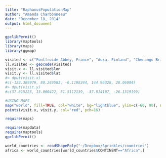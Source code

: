 ```yaml
---
title: "RaphanusPopulationMap"
author: "Amanda Charbonneau"
date: "December 18, 2014"
output: html_document
---
```



```r
gpclibPermit()
library(maptools)
library(maps)
library(ggmap)
```

```r

visited <- c("Fontfroide Abbey, France", "Aura, Finland", "Chenango Bridge, NY", "Cobreces", "Cowra, Australia", "38º23’ 25.18” N, 3º29’ 39.88” W", "32.175140, 34.933777", "Gilboa Mt", "37º 18' 05.93'' N, 5º 57' 57.81'' W", "37º 16' 35.66'' N, 5º 57' 16.80'' W", "32.175140, 34.824686", "37º 13' 16.73'' N, 5º 58' 30.50'' W", "Colmenar Viejo", "52° 58.698' N, 9° 37.865 E", "Nazareth", "Port Barcares, France", "Rehovot, Israel", "Noja, Santander", "Tel-Itshak, Israel", "Westonia, Australia", "31.93344, 34.786491")
ll.visited <- geocode(visited)
visit.x <- ll.visited$lon
visit.y <- ll.visited$lat
#> dput(visit.x)
#c(-122.389979, 80.249583, -0.1198244, 144.96328, 28.06084)
#> dput(visit.y)
#c(37.615223, 13.060422, 51.5112139, -37.814107, -26.1319199)
```


```r
#USING MAPS
map("world", fill=TRUE, col="white", bg="lightblue", ylim=c(-60, 90), mar=c(0,0,0,0))
points(visit.x, visit.y, col="red", pch=16)
```

```r
require(maps)

require(mapdata)
require(maptools)
gpclibPermit()


```

```r
world_countries <- readShapePoly("~/Dropbox/Sprinkles/countries")
africa <- world_countries[world_countries$CONTINENT=="Africa",]


```

